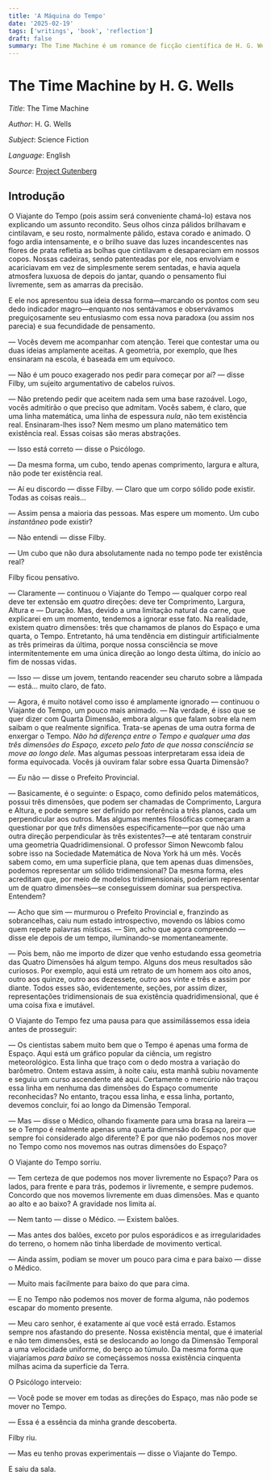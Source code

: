 ```yaml
---
title: 'A Máquina do Tempo'
date: '2025-02-19'
tags: ['writings', 'book', 'reflection']
draft: false
summary: The Time Machine é um romance de ficção científica de H. G. Wells, com primeira edição em 1895, a partir do qual se realizaram dois filmes com o mesmo nome
---
```


# The Time Machine by H. G. Wells

_Title_: The Time Machine

_Author_: H. G. Wells

_Subject_: Science Fiction

_Language_: English

_Source_: [Project Gutenberg](https://www.gutenberg.org/ebooks/35)

## Introdução

O Viajante do Tempo (pois assim será conveniente chamá-lo) estava nos explicando um assunto recondito. Seus olhos cinza pálidos brilhavam e cintilavam, e seu rosto, normalmente pálido, estava corado e animado. O fogo ardia intensamente, e o brilho suave das luzes incandescentes nas flores de prata refletia as bolhas que cintilavam e desapareciam em nossos copos. Nossas cadeiras, sendo patenteadas por ele, nos envolviam e acariciavam em vez de simplesmente serem sentadas, e havia aquela atmosfera luxuosa de depois do jantar, quando o pensamento flui livremente, sem as amarras da precisão.

E ele nos apresentou sua ideia dessa forma—marcando os pontos com seu dedo indicador magro—enquanto nos sentávamos e observávamos preguiçosamente seu entusiasmo com essa nova paradoxa (ou assim nos parecia) e sua fecundidade de pensamento.

— Vocês devem me acompanhar com atenção. Terei que contestar uma ou duas ideias amplamente aceitas. A geometria, por exemplo, que lhes ensinaram na escola, é baseada em um equívoco.

— Não é um pouco exagerado nos pedir para começar por aí? — disse Filby, um sujeito argumentativo de cabelos ruivos.

— Não pretendo pedir que aceitem nada sem uma base razoável. Logo, vocês admitirão o que preciso que admitam. Vocês sabem, é claro, que uma linha matemática, uma linha de espessura _nula_, não tem existência real. Ensinaram-lhes isso? Nem mesmo um plano matemático tem existência real. Essas coisas são meras abstrações.

— Isso está correto — disse o Psicólogo.

— Da mesma forma, um cubo, tendo apenas comprimento, largura e altura, não pode ter existência real.

— Aí eu discordo — disse Filby. — Claro que um corpo sólido pode existir. Todas as coisas reais...

— Assim pensa a maioria das pessoas. Mas espere um momento. Um cubo _instantâneo_ pode existir?

— Não entendi — disse Filby.

— Um cubo que não dura absolutamente nada no tempo pode ter existência real?

Filby ficou pensativo.

— Claramente — continuou o Viajante do Tempo — qualquer corpo real deve ter extensão em _quatro_ direções: deve ter Comprimento, Largura, Altura e — Duração. Mas, devido a uma limitação natural da carne, que explicarei em um momento, tendemos a ignorar esse fato. Na realidade, existem quatro dimensões: três que chamamos de planos do Espaço e uma quarta, o Tempo. Entretanto, há uma tendência em distinguir artificialmente as três primeiras da última, porque nossa consciência se move intermitentemente em uma única direção ao longo desta última, do início ao fim de nossas vidas.

— Isso — disse um jovem, tentando reacender seu charuto sobre a lâmpada — está... muito claro, de fato.

— Agora, é muito notável como isso é amplamente ignorado — continuou o Viajante do Tempo, um pouco mais animado. — Na verdade, é isso que se quer dizer com Quarta Dimensão, embora alguns que falam sobre ela nem saibam o que realmente significa. Trata-se apenas de uma outra forma de enxergar o Tempo. _Não há diferença entre o Tempo e qualquer uma das três dimensões do Espaço, exceto pelo fato de que nossa consciência se move ao longo dele._ Mas algumas pessoas interpretaram essa ideia de forma equivocada. Vocês já ouviram falar sobre essa Quarta Dimensão?

— _Eu_ não — disse o Prefeito Provincial.

— Basicamente, é o seguinte: o Espaço, como definido pelos matemáticos, possui três dimensões, que podem ser chamadas de Comprimento, Largura e Altura, e pode sempre ser definido por referência a três planos, cada um perpendicular aos outros. Mas algumas mentes filosóficas começaram a questionar por que _três_ dimensões especificamente—por que não uma outra direção perpendicular às três existentes?—e até tentaram construir uma geometria Quadridimensional. O professor Simon Newcomb falou sobre isso na Sociedade Matemática de Nova York há um mês. Vocês sabem como, em uma superfície plana, que tem apenas duas dimensões, podemos representar um sólido tridimensional? Da mesma forma, eles acreditam que, por meio de modelos tridimensionais, poderiam representar um de quatro dimensões—se conseguissem dominar sua perspectiva. Entendem?

— Acho que sim — murmurou o Prefeito Provincial e, franzindo as sobrancelhas, caiu num estado introspectivo, movendo os lábios como quem repete palavras místicas. — Sim, acho que agora compreendo — disse ele depois de um tempo, iluminando-se momentaneamente.

— Pois bem, não me importo de dizer que venho estudando essa geometria das Quatro Dimensões há algum tempo. Alguns dos meus resultados são curiosos. Por exemplo, aqui está um retrato de um homem aos oito anos, outro aos quinze, outro aos dezessete, outro aos vinte e três e assim por diante. Todos esses são, evidentemente, seções, por assim dizer, representações tridimensionais de sua existência quadridimensional, que é uma coisa fixa e imutável.

O Viajante do Tempo fez uma pausa para que assimilássemos essa ideia antes de prosseguir:

— Os cientistas sabem muito bem que o Tempo é apenas uma forma de Espaço. Aqui está um gráfico popular da ciência, um registro meteorológico. Esta linha que traço com o dedo mostra a variação do barômetro. Ontem estava assim, à noite caiu, esta manhã subiu novamente e seguiu um curso ascendente até aqui. Certamente o mercúrio não traçou essa linha em nenhuma das dimensões do Espaço comumente reconhecidas? No entanto, traçou essa linha, e essa linha, portanto, devemos concluir, foi ao longo da Dimensão Temporal.

— Mas — disse o Médico, olhando fixamente para uma brasa na lareira — se o Tempo é realmente apenas uma quarta dimensão do Espaço, por que sempre foi considerado algo diferente? E por que não podemos nos mover no Tempo como nos movemos nas outras dimensões do Espaço?

O Viajante do Tempo sorriu.

— Tem certeza de que podemos nos mover livremente no Espaço? Para os lados, para frente e para trás, podemos ir livremente, e sempre pudemos. Concordo que nos movemos livremente em duas dimensões. Mas e quanto ao alto e ao baixo? A gravidade nos limita aí.

— Nem tanto — disse o Médico. — Existem balões.

— Mas antes dos balões, exceto por pulos esporádicos e as irregularidades do terreno, o homem não tinha liberdade de movimento vertical.

— Ainda assim, podiam se mover um pouco para cima e para baixo — disse o Médico.

— Muito mais facilmente para baixo do que para cima.

— E no Tempo não podemos nos mover de forma alguma, não podemos escapar do momento presente.

— Meu caro senhor, é exatamente aí que você está errado. Estamos sempre nos afastando do presente. Nossa existência mental, que é imaterial e não tem dimensões, está se deslocando ao longo da Dimensão Temporal a uma velocidade uniforme, do berço ao túmulo. Da mesma forma que viajaríamos _para baixo_ se começássemos nossa existência cinquenta milhas acima da superfície da Terra.

O Psicólogo interveio:

— Você pode se mover em todas as direções do Espaço, mas não pode se mover no Tempo.

— Essa é a essência da minha grande descoberta.

Filby riu.

— Mas eu tenho provas experimentais — disse o Viajante do Tempo.

E saiu da sala.
